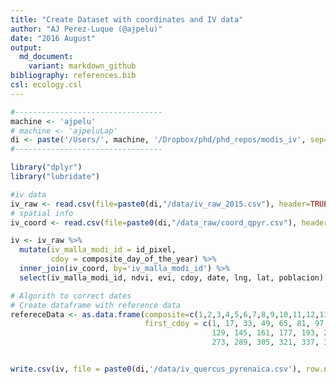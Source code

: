 ```yaml
---
title: "Create Dataset with coordinates and IV data"
author: "AJ Perez-Luque (@ajpelu)"
date: "2016 August"
output:  
  md_document:
    variant: markdown_github
bibliography: references.bib
csl: ecology.csl
---
```


```r
#---------------------------------
machine <- 'ajpelu'
# machine <- 'ajpeluLap'
di <- paste('/Users/', machine, '/Dropbox/phd/phd_repos/modis_iv', sep='')
#---------------------------------
```

```r
library("dplyr")
library("lubridate")
```

```r
#iv data
iv_raw <- read.csv(file=paste0(di,"/data/iv_raw_2015.csv"), header=TRUE, sep=",")
# spatial info
iv_coord <- read.csv(file=paste0(di,"/data_raw/coord_qpyr.csv"), header=TRUE, sep=",")
```

```r
iv <- iv_raw %>% 
  mutate(iv_malla_modi_id = id_pixel,
         cdoy = composite_day_of_the_year) %>% 
  inner_join(iv_coord, by='iv_malla_modi_id') %>% 
  select(iv_malla_modi_id, ndvi, evi, cdoy, date, lng, lat, poblacion)

# Algorith to correct dates
# Create dataframe with reference data
refereceData <- as.data.frame(composite=c(1,2,3,4,5,6,7,8,9,10,11,12,13,14,15,16,17,18,19,20,21,22,23),
                              first_cdoy = c(1, 17, 33, 49, 65, 81, 97, 113,
                                             129, 145, 161, 177, 193, 209, 225, 241, 257,
                                             273, 289, 305, 321, 337, 353)


write.csv(iv, file = paste0(di,'/data/iv_quercus_pyrenaica.csv'), row.names = FALSE)
```

